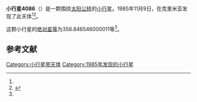 {{Infobox planet
| bgcolour = #FFFFC0
| name = 4086 Podalirius
| symbol = 
| image = 
| caption = 
| discovery = yes
| discovery_ref = 
| discoverer = {{link-en|柳德米拉·瓦斯列娜·朱然勒娃|Lyudmila Vasilyevna Zhuravleva}}
| discovery_site = [[克里米亚|克里米亚]] 
| discovered = 1985年11月9日
| designations = yes
| mp_name = 
| named_after = 
| alt_names = 1985 VK2/ 1951 XE1
| mp_category = [[特洛伊小行星|特洛伊小行星]]
| orbit_ref = <ref name="a">[http://ssd.jpl.nasa.gov/sbdb.cgi?sstr=4086 4086 Podalirius] {{Wayback|url=http://ssd.jpl.nasa.gov/sbdb.cgi?sstr=4086 |date=20210717062435 }}，小行星數據庫瀏覽器（JPL Small-Body Database Browser）－[[美国国家航空航天局|美国国家航空航天局]]喷气推进实验室</ref>
| epoch = 2456400.5 (2013年4月18日更新)
| aphelion = {{convert|5.889758217481078|AU|km|3|abbr=on|lk=out}}
| perihelion = {{convert|4.603586592613552|AU|km|3|abbr=on}}
| semimajor = {{convert|5.246672405047315|AU|km|3|abbr=on}}
| eccentricity = 0.122570224
| period = 4389.593957 [[日|日]]<br />12.02[[儒略年|儒略年]]
| avg_speed = 
| inclination = 21.72494512124432
| asc_node = 54.95845663322672
| mean_anomaly = 
| arg_peri = 356.846546000011
| satellites = 
| physical_characteristics = yes
| dimensions = 
| mass = 
| density = 
| surface_grav = 
| escape_velocity = 
| sidereal_day = 
| axial_tilt = 
| pole_ecliptic_lat = 
| pole_ecliptic_lon = 
| albedo = 
| temperatures= 
| temp_name1 = 
| mean_temp_1 = 
| max_temp_1 = 
| temp_name2 = 
| max_temp_2 = 
| spectral_type = 
| abs_magnitude = 356.846546000011
}}

'''小行星4086'''（{{lang-en|4086 Podalirius}}）是一颗围绕[[太阳|太阳]][[公转|公转]]的[[小行星|小行星]]。1985年11月9日，{{link-en|柳德米拉·瓦斯列娜·朱然勒娃|Lyudmila Vasilyevna Zhuravleva}}在克里米亚发现了此天体<ref name="a" /><ref>{{cite news|title=小行星列表|url=http://cfa-www.harvard.edu/iau/lists/NumberedMPs.txt|accessdate=2013-07-08|newspaper=哈佛大学|archive-date=2008-05-17|archive-url=https://web.archive.org/web/20080517010638/http://cfa-www.harvard.edu/iau/lists/NumberedMPs.txt|dead-url=no}}</ref>。

这颗小行星的[[绝对星等|绝对星等]]为356.846546000011等<ref name="a" />。

==参考文献==
{{reflist}}
{{Minor Planet Number|[[小行星4085|小行星4085]]|[[小行星4087|小行星4087]]}}

{{小天体}}

[[Category:小行星带天体|Category:小行星带天体]]
[[Category:1985年发现的小行星|Category:1985年发现的小行星]]

{{asteroid-stub}}